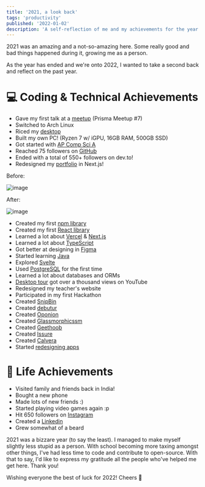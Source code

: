 ```yaml
---
title: '2021, a look back'
tags: 'productivity'
published: '2022-01-02'
description: 'A self-reflection of me and my achievements for the year 2021'
---
```


2021 was an amazing and a not-so-amazing here. Some really good and bad things happened during it, growing me as a person.

As the year has ended and we're onto 2022, I wanted to take a second back and reflect on the past year.

# 💻 Coding & Technical Achievements

- Gave my first talk at a [meetup](https://youtu.be/PUfqXnWhwLk) (Prisma Meetup #7)
- Switched to Arch Linux
- Riced my [desktop](https://github.com/harshhhdev/dotfiles)
- Built my own PC! (Ryzen 7 w/ iGPU, 16GB RAM, 500GB SSD)
- Got started with [AP Comp Sci A](https://apstudents.collegeboard.org/courses/ap-computer-science-a)
- Reached 75 followers on [GitHub](https://github.com/harshhhdev)
- Ended with a total of 550+ followers on dev.to!
- Redesigned my [portfolio](https://harshhhdev.github.io) in Next.js!

Before:

![image](https://user-images.githubusercontent.com/69592270/147895558-cf2a4378-0bc7-45bf-b1fd-c826dea8c827.png)

After:

![image](https://user-images.githubusercontent.com/69592270/147895569-6e750eda-e537-4cfd-ae58-7a4f7f6d0359.png)

- Created my first [npm library](https://github.com/harshhhdev/pastemyst.js)
- Created my first [React library](https://github.com/harshhhdev/custom-pointer-react)
- Learned a lot about [Vercel](https://vercel.com) & [Next.js](https://nextjs.org)
- Learned a lot about [TypeScript](https://typescriptlang.org)
- Got better at designing in [Figma](https://figma.com)
- Started learning [Java](https://www.java.com/en/)
- Explored [Svelte](https://svelte.dev/)
- Used [PostgreSQL](https://www.postgresql.org/) for the first time
- Learned a lot about databases and ORMs
- [Desktop tour](https://youtu.be/Th2jLZPZ7rc) got over a thousand views on YouTube
- Redesigned my teacher's website
- Participated in my first Hackathon
- Created [SnipBin](https://github.com/harshhhdev/snipbin)
- Created [debutur](https://github.com/harshhhdev/debutur)
- Created [Oponion](https://github.com/harshhhdev/oponion)
- Created [Glassmorphicssm](https://github.com/harshhhdev/glassmorphicssm)
- Created [Geethoob](https://github.com/harshhhdev/geethoob)
- Created [Issure](https://github.com/harshhhdev/issure)
- Created [Calvera](https://github.com/harshhhdev/calvera)
- Started [redesigning apps](https://www.behance.net/harshhhdev)

# 🌟 Life Achievements

- Visited family and friends back in India!
- Bought a new phone
- Made lots of new friends :)
- Started playing video games again :p
- Hit 650 followers on [Instagram](https://instagram.com/harshh.singh_)
- Created a [Linkedin](https://www.linkedin.com/in/harsh-singh-5ba6b31b8/)
- Grew somewhat of a beard

2021 was a bizzare year (to say the least). I managed to make myself slightly less stupid as a person. With school becoming more taxing amongst other things, I've had less time to code and contribute to open-source. With that to say, I'd like to express my gratitude all the people who've helped me get here. Thank you!

Wishing everyone the best of luck for 2022! Cheers 🍻
